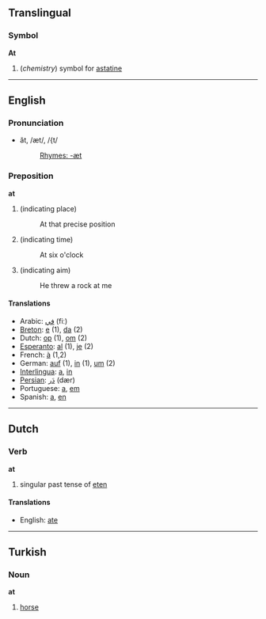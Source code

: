 ==Translingual==
===Symbol===
'''At'''

#(''chemistry'') symbol for [[astatine]]

----

==English==

===Pronunciation===
*ăt, /æt/, /{t/
*:[[Rhymes:English:-æt|Rhymes: -æt]]

===Preposition===
'''at'''

# (indicating place)
#:At that precise position
# (indicating time)
#:At six o'clock
# (indicating aim)
#:He threw a rock at me

====Translations====
*Arabic: [[في]] (fiː)
*[[Breton]]: [[e]] (1), [[da]] (2)
*Dutch: [[op]] (1), [[om]] (2)
*[[Esperanto]]: [[al]] (1), [[je]] (2)
*French: [[à]] (1,2)
*German: [[auf]] (1), [[in]] (1), [[um]] (2)
*[[Interlingua]]: [[a]], [[in]]
*[[Persian]]: [[دَر]] (dær)
*Portuguese: [[a]], [[em]]
*Spanish: [[a]], [[en]]

----

==Dutch==
===Verb===
'''at'''

#singular past tense of [[eten]]

====Translations====
*English: [[ate]]

----

==Turkish==
===Noun===
'''at'''

# [[horse]]